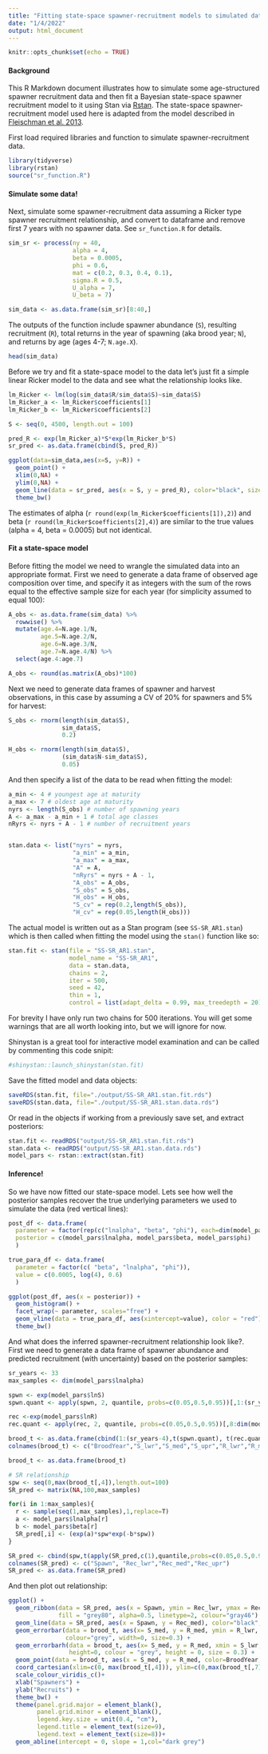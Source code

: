 ```yaml
---
title: "Fitting state-space spawner-recruitment models to simulated data with Stan"
date: "1/4/2022"
output: html_document
---
```


```r
knitr::opts_chunk$set(echo = TRUE)
```

#### Background

This R Markdown document illustrates how to simulate some age-structured spawner recruitment data and then fit a Bayesian state-space spawner recruitment model to it using Stan via [Rstan](https://cran.r-project.org/web/packages/rstan/vignettes/rstan.html). The state-space spawner-recruitment model used here is adapted from the model described in [Fleischman et al. 2013](https://cdnsciencepub.com/doi/full/10.1139/cjfas-2012-0112).

First load required libraries and function to simulate spawner-recruitment data.
```r
library(tidyverse)
library(rstan)
source("sr_function.R")
```

#### Simulate some data!

Next, simulate some spawner-recruitment data assuming a Ricker type spawner recruitment relationship, and convert to dataframe and remove first 7 years with no spawner data. See `sr_function.R` for details.  

```r
sim_sr <- process(ny = 40,
                  alpha = 4,
                  beta = 0.0005,
                  phi = 0.6,
                  mat = c(0.2, 0.3, 0.4, 0.1),
                  sigma.R = 0.5,
                  U_alpha = 7,
                  U_beta = 7)

sim_data <- as.data.frame(sim_sr)[8:40,] 

```

The outputs of the function include spawner abundance (`S`), resulting recruitment (`R`), total returns in the year of spawning (aka brood year; `N`), and returns by age (ages 4-7; `N.age.X`). 

```r
head(sim_data)
```

Before we try and fit a state-space model to the data let's just fit a simple linear Ricker model to the data and see what the relationship looks like.

```r
lm_Ricker <- lm(log(sim_data$R/sim_data$S)~sim_data$S)
lm_Ricker_a <- lm_Ricker$coefficients[1]
lm_Ricker_b <- lm_Ricker$coefficients[2]

S <- seq(0, 4500, length.out = 100)

pred_R <- exp(lm_Ricker_a)*S*exp(lm_Ricker_b*S)
sr_pred <- as.data.frame(cbind(S, pred_R))

ggplot(data=sim_data,aes(x=S, y=R)) +
  geom_point() +
  xlim(0,NA) +
  ylim(0,NA) +
  geom_line(data = sr_pred, aes(x = S, y = pred_R), color="black", size = 1) +
  theme_bw()

```

The estimates of alpha (`r round(exp(lm_Ricker$coefficients[1]),2)`) and beta (`r round(lm_Ricker$coefficients[2],4)`) are similar to the true values (alpha = 4, beta = 0.0005) but not identical. 


#### Fit a state-space model

Before fitting the model we need to wrangle the simulated data into an appropriate format. First we need to generate a data frame of observed age composition over time, and specify it as integers with the sum of the rows equal to the effective sample size for each year (for simplicity assumed to equal 100):

```r
A_obs <- as.data.frame(sim_data) %>%
  rowwise() %>%
  mutate(age.4=N.age.1/N,
         age.5=N.age.2/N,
         age.6=N.age.3/N,
         age.7=N.age.4/N) %>%
  select(age.4:age.7)

A_obs <- round(as.matrix(A_obs)*100)
```

Next we need to generate data frames of spawner and harvest observations, in this case by assuming a CV of 20% for spawners and 5% for harvest:

```r
S_obs <- rnorm(length(sim_data$S),
               sim_data$S,
               0.2)

H_obs <- rnorm(length(sim_data$S),
               (sim_data$N-sim_data$S),
               0.05)
```

And then specify a list of the data to be read when fitting the model: 

```r
a_min <- 4 # youngest age at maturity
a_max <- 7 # oldest age at maturity
nyrs <- length(S_obs) # number of spawning years
A <- a_max - a_min + 1 # total age classes
nRyrs <- nyrs + A - 1 # number of recruitment years


stan.data <- list("nyrs" = nyrs,
                  "a_min" = a_min,
                  "a_max" = a_max,
                  "A" = A,
                  "nRyrs" = nyrs + A - 1,
                  "A_obs" = A_obs,
                  "S_obs" = S_obs,
                  "H_obs" = H_obs,
                  "S_cv" = rep(0.2,length(S_obs)),
                  "H_cv" = rep(0.05,length(H_obs)))
```

The actual model is written out as a Stan program (see `SS-SR_AR1.stan`) which is then called when fitting the model using the `stan()` function like so:

```r
stan.fit <- stan(file = "SS-SR_AR1.stan",
                 model_name = "SS-SR_AR1",
                 data = stan.data,
                 chains = 2,
                 iter = 500,
                 seed = 42,
                 thin = 1,
                 control = list(adapt_delta = 0.99, max_treedepth = 20))
```

For brevity I have only run two chains for 500 iterations. You will get some warnings that are all worth looking into, but we will ignore for now.

Shinystan is a great tool for interactive model examination and can be called by commenting this code snipit:

```r
#shinystan::launch_shinystan(stan.fit) 
```

Save the fitted model and data objects:

```r
saveRDS(stan.fit, file="./output/SS-SR_AR1.stan.fit.rds")
saveRDS(stan.data, file="./output/SS-SR_AR1.stan.data.rds")
```

Or read in the objects if working from a previously save set, and extract posteriors:

```r
stan.fit <- readRDS("output/SS-SR_AR1.stan.fit.rds")
stan.data <- readRDS("output/SS-SR_AR1.stan.data.rds")
model_pars <- rstan::extract(stan.fit)
```

#### Inference! 

So we have now fitted our state-space model. Lets see how well the posterior samples recover the true underlying parameters we used to simulate the data (red vertical lines):

```r
post_df <- data.frame(
  parameter = factor(rep(c("lnalpha", "beta", "phi"), each=dim(model_pars$lnalpha))),
  posterior = c(model_pars$lnalpha, model_pars$beta, model_pars$phi)
  )

true_para_df <- data.frame(
  parameter = factor(c( "beta", "lnalpha", "phi")),
  value = c(0.0005, log(4), 0.6)
  )

ggplot(post_df, aes(x = posterior)) + 
  geom_histogram() +
  facet_wrap(~ parameter, scales="free") +
  geom_vline(data = true_para_df, aes(xintercept=value), color = "red") +
  theme_bw()
```

And what does the inferred spawner-recruitment relationship look like?. First we need to generate a data frame of spawner abundance and predicted recruitment (with uncertainty) based on the posterior samples:

```r
sr_years <- 33
max_samples <- dim(model_pars$lnalpha)

spwn <- exp(model_pars$lnS)
spwn.quant <- apply(spwn, 2, quantile, probs=c(0.05,0.5,0.95))[,1:(sr_years-4)]

rec <-exp(model_pars$lnR)
rec.quant <- apply(rec, 2, quantile, probs=c(0.05,0.5,0.95))[,8:dim(model_pars$R)[2]]

brood_t <- as.data.frame(cbind(1:(sr_years-4),t(spwn.quant), t(rec.quant)))
colnames(brood_t) <- c("BroodYear","S_lwr","S_med","S_upr","R_lwr","R_med","R_upr")

brood_t <- as.data.frame(brood_t)

# SR relationship
spw <- seq(0,max(brood_t[,4]),length.out=100)
SR_pred <- matrix(NA,100,max_samples)

for(i in 1:max_samples){
  r <- sample(seq(1,max_samples),1,replace=T)
  a <- model_pars$lnalpha[r]
  b <- model_pars$beta[r]
  SR_pred[,i] <- (exp(a)*spw*exp(-b*spw))
}

SR_pred <- cbind(spw,t(apply(SR_pred,c(1),quantile,probs=c(0.05,0.5,0.95),na.rm=T)))
colnames(SR_pred) <- c("Spawn", "Rec_lwr","Rec_med","Rec_upr")
SR_pred <- as.data.frame(SR_pred)
```

And then plot out relationship:

```r
ggplot() +
  geom_ribbon(data = SR_pred, aes(x = Spawn, ymin = Rec_lwr, ymax = Rec_upr),
              fill = "grey80", alpha=0.5, linetype=2, colour="gray46") +
  geom_line(data = SR_pred, aes(x = Spawn, y = Rec_med), color="black", size = 1) +
  geom_errorbar(data = brood_t, aes(x= S_med, y = R_med, ymin = R_lwr, ymax = R_upr),
                colour="grey", width=0, size=0.3) +
  geom_errorbarh(data = brood_t, aes(x= S_med, y = R_med, xmin = S_lwr, xmax = S_upr),
                 height=0, colour = "grey", height = 0, size = 0.3) +
  geom_point(data = brood_t, aes(x = S_med, y = R_med, color=BroodYear, width = 0.9), size = 3)+
  coord_cartesian(xlim=c(0, max(brood_t[,4])), ylim=c(0,max(brood_t[,7]))) +
  scale_colour_viridis_c()+
  xlab("Spawners") +
  ylab("Recruits") +
  theme_bw() +
  theme(panel.grid.major = element_blank(),
        panel.grid.minor = element_blank(),
        legend.key.size = unit(0.4, "cm"),
        legend.title = element_text(size=9),
        legend.text = element_text(size=8))+
  geom_abline(intercept = 0, slope = 1,col="dark grey")
```